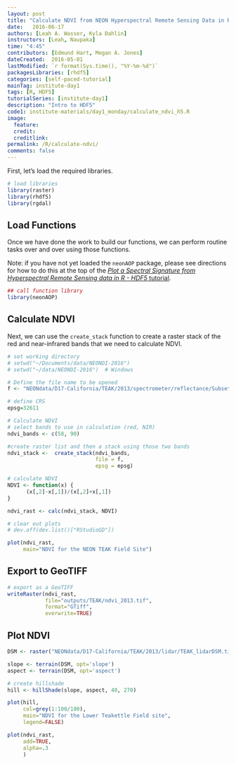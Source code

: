```yaml
---
layout: post
title: "Calculate NDVI from NEON Hyperspectral Remote Sensing Data in R"
date:   2016-06-17
authors: [Leah A. Wasser, Kyla Dahlin]
instructors: [Leah, Naupaka]
time: "4:45"
contributors: [Edmund Hart, Megan A. Jones]
dateCreated:  2016-05-01
lastModified: `r format(Sys.time(), "%Y-%m-%d")`
packagesLibraries: [rhdf5]
categories: [self-paced-tutorial]
mainTag: institute-day1
tags: [R, HDF5]
tutorialSeries: [institute-day1]
description: "Intro to HDF5"
code1: institute-materials/day1_monday/calculate_ndvi_h5.R
image:
  feature:
  credit:
  creditlink:
permalink: /R/calculate-ndvi/
comments: false
---
```


First, let's load the required libraries.

```r

# load libraries
library(raster)
library(rhdf5)
library(rgdal)

```

## Load Functions

Once we have done the work to build our functions, we can perform routine tasks
over and over using those functions.

Note: if you have not yet loaded the `neonAOP` package, please see directions 
for how to do this at the top of the 
<a href="{{ site.basurl }}/R/plot-spectral-signature/" target="_blank"> *Plot a Spectral Signature from Hyperspectral Remote Sensing data in R - HDF5* tutorial</a>. 

```r

## call function library
library(neonAOP)

```

## Calculate NDVI

Next, we can use the `create_stack` function to create a raster stack of the
red and near-infrared bands that we need to calculate NDVI.

```r

# set working directory
# setwd("~/Documents/data/NEONDI-2016")
# setwd("~/data/NEONDI-2016")  # Windows

# Define the file name to be opened
f <- "NEONdata/D17-California/TEAK/2013/spectrometer/reflectance/Subset3NIS1_20130614_100459_atmcor.h5"

# define CRS
epsg=32611

# Calculate NDVI
# select bands to use in calculation (red, NIR)
ndvi_bands <- c(58, 90)

#create raster list and then a stack using those two bands
ndvi_stack <-  create_stack(ndvi_bands,
                            file = f,
                            epsg = epsg)

# calculate NDVI
NDVI <- function(x) {
	  (x[,2]-x[,1])/(x[,2]+x[,1])
}

ndvi_rast <- calc(ndvi_stack, NDVI)

# clear out plots
# dev.off(dev.list()["RStudioGD"])

plot(ndvi_rast,
     main="NDVI for the NEON TEAK Field Site")


```

## Export to GeoTIFF

```r

# export as a GeoTIFF
writeRaster(ndvi_rast,
            file="outputs/TEAK/ndvi_2013.tif",
            format="GTiff",
            overwrite=TRUE)

```

## Plot NDVI

```r

DSM <- raster("NEONdata/D17-California/TEAK/2013/lidar/TEAK_lidarDSM.tif")  

slope <- terrain(DSM, opt='slope')
aspect <- terrain(DSM, opt='aspect')

# create hillshade
hill <- hillShade(slope, aspect, 40, 270)

plot(hill,
     col=grey(1:100/100),
     main="NDVI for the Lower Teakettle Field site",
     legend=FALSE)

plot(ndvi_rast,
     add=TRUE,
     alpha=.3
     )
```
